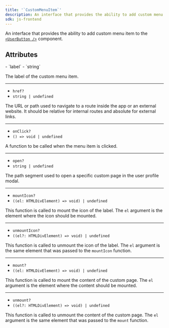 ```yaml
---
title: '`CustomMenuItem`'
description: An interface that provides the ability to add custom menu item to the <UserButton /> component.
sdk: js-frontend
---
```


An interface that provides the ability to add custom menu item to the [`<UserButton />`][userbutton-ref] component.

## Attributes

<Properties>
  - `label`
  - `string`

  The label of the custom menu item.

  ---

  - `href?`
  - `string | undefined`

  The URL or path used to navigate to a route inside the app or an external website. It should be relative for internal routes and absolute for external links.

  ---

  - `onClick?`
  - `() => void | undefined`

  A function to be called when the menu item is clicked.

  ---

  - `open?`
  - `string | undefined`

  The path segment used to open a specific custom page in the user profile modal.

  ---

  - `mountIcon?`
  - `((el: HTMLDivElement) => void) | undefined`

  This function is called to mount the icon of the label. The `el` argument is the element where the icon should be mounted.

  ---

  - `unmountIcon?`
  - `((el?: HTMLDivElement) => void) | undefined`

  This function is called to unmount the icon of the label. The `el` argument is the same element that was passed to the `mountIcon` function.

  ---

  - `mount?`
  - `((el: HTMLDivElement) => void) | undefined`

  This function is called to mount the content of the custom page. The `el` argument is the element where the content should be mounted.

  ---

  - `unmount?`
  - `((el?: HTMLDivElement) => void) | undefined`

  This function is called to unmount the content of the custom page. The `el` argument is the same element that was passed to the `mount` function.
</Properties>

[userbutton-ref]: /docs/references/components/user/user-button
